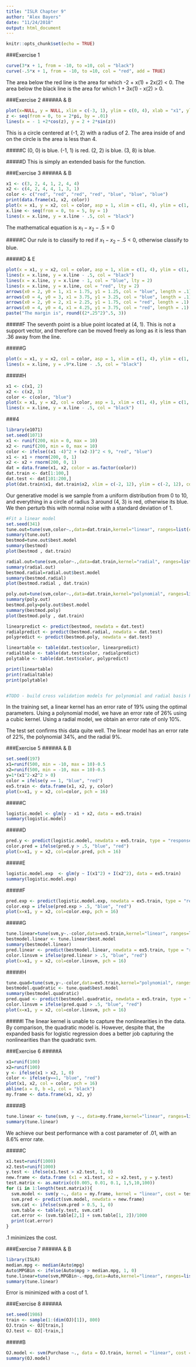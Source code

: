 ```yaml
---
title: "ISLR Chapter 9"
author: "Alex Bayers"
date: "11/24/2018"
output: html_document
---
```


```r
knitr::opts_chunk$set(echo = TRUE)
```

###Exercise 1
```r
curve(3*x + 1, from = -10, to =10, col = "black")
curve(-.5*x + 1, from = -10, to =10, col = "red", add = TRUE)

```

The area below the red line is the area for which -2 + x(1) + 2x(2) < 0.  The area below the black line is the area for which 1 + 3x(1) - x(2) > 0.

###Exercise 2
#####A & B
```r
plot(x=NULL, y = NULL, xlim = c(-3, 1), ylim = c(0, 4), xlab = "x1", ylab = "x2")
z <- seq(from = 0, to = 2*pi, by = .01)
lines(x = - 1 +2*cos(z), y = 2 + 2*sin(z))
```

This is a circle centered at (-1, 2) with a radius of 2.  The area inside of and on the circle is the area is less than 4.  

#####C
(0, 0) is blue.  (-1, 1) is red.  (2, 2) is blue.  (3, 8) is blue.

#####D
This is simply an extended basis for the function.

###Exercise 3
#####A & B
```r
x1 <- c(3, 2, 4, 1, 2, 4, 4)
x2 <- c(4, 2, 4, 4, 1, 3, 1)
color <- c("red", "red", "red", "red", "blue", "blue", "blue")
print(data.frame(x1, x2, color))
plot(x = x1, y = x2, col = color, asp = 1, xlim = c(1, 4), ylim = c(1, 4), pch = 16)
x.line <- seq(from = 0, to = 5, by = 1)
lines(x = x.line, y = x.line - .5, col = "black")
```

The mathematical equation is  $x_{1}-x_{2} - .5 = 0$

#####C
Our rule is to classify to red if  $x_{1}-x_{2} - .5 < 0$, otherwise classify to blue.

#####D & E
```r
plot(x = x1, y = x2, col = color, asp = 1, xlim = c(1, 4), ylim = c(1, 4), pch = 16)
lines(x = x.line, y = x.line - .5, col = "black")
lines(x = x.line, y = x.line - 1, col = "blue", lty = 2)
lines(x = x.line, y = x.line, col = "red", lty = 2)
arrows(x0 = 2, y0 = 1, x1 = 1.75, y1 = 1.25, col = "blue", length = .1)
arrows(x0 = 4, y0 = 3, x1 = 3.75, y1 = 3.25, col = "blue", length = .1)
arrows(x0 = 2, y0 = 2, x1 = 2.25, y1 = 1.75, col = "red", length = .1)
arrows(x0 = 4, y0 = 4, x1 = 4.25, y1 = 3.75, col = "red", length = .1)
paste("The margin is", round((2*.25^2)^.5, 3))
```

#####F
The seventh point is a blue point located at (4, 1).  This is not a support vector, and therefore can be moved freely as long as it is less than .36 away from the line.

#####G
```r
plot(x = x1, y = x2, col = color, asp = 1, xlim = c(1, 4), ylim = c(1, 4), pch = 16)
lines(x = x.line, y = .9*x.line - .5, col = "black")
```

#####H
```r
x1 <- c(x1, 2)
x2 <- c(x2, 3)
color <- c(color, "blue")
plot(x = x1, y = x2, col = color, asp = 1, xlim = c(1, 4), ylim = c(1, 4), pch = 16)
lines(x = x.line, y = x.line - .5, col = "black")
```

###4
```r
library(e1071)
set.seed(1071)
x1 <- runif(200, min = 0, max = 10)
x2 <- runif(200, min = 0, max = 10)
color <- ifelse((x1 -4)^2 + (x2-3)^2 < 9, "red", "blue")
x1 <- x1 + rnorm(200, 0, 1)
x2 <- x2 + rnorm(200, 0, 1)
dat = data.frame(x1, x2, color = as.factor(color))
dat.train <- dat[1:100,]
dat.test <- dat[101:200,]
plot(dat.train$x1, dat.train$x2, xlim = c(-2, 12), ylim = c(-2, 12), col = as.character(dat.train$color), pch = 16)
```
Our generative model is we sample from a uniform distribution from 0 to 10, and everything in a circle of radius 3 around (4, 3) is red, otherwise its blue.  We then perturb this with normal noise with a standard deviation of 1.

```r
#Fit a linear model
set.seed(341)
tune.out=tune(svm,color~.,data=dat.train,kernel="linear", ranges=list(cost=c(0.001, 0.01, 0.1, 1,5,10,100), scale = TRUE))
summary(tune.out)
bestmod=tune.out$best.model
summary(bestmod)
plot(bestmod , dat.train)

radial.out=tune(svm,color~.,data=dat.train,kernel="radial", ranges=list(cost=c(0.001, 0.01, 0.1, 1,5,10,100), gamma = c(0.001, 0.01, 0.1, 1,5,10,100), scale = TRUE))
summary(radial.out)
bestmod.radial=radial.out$best.model
summary(bestmod.radial)
plot(bestmod.radial , dat.train)

poly.out=tune(svm,color~.,data=dat.train,kernel="polynomial", ranges=list(cost=c(0.001, 0.01, 0.1, 1,5,10,100), degree = c(2, 3, 4), scale = TRUE))
summary(poly.out)
bestmod.poly=poly.out$best.model
summary(bestmod.poly)
plot(bestmod.poly , dat.train)

linearpredict <- predict(bestmod, newdata = dat.test)
radialpredict <- predict(bestmod.radial, newdata = dat.test)
polypredict <- predict(bestmod.poly, newdata = dat.test)

lineartable <- table(dat.test$color, linearpredict)
radialtable <- table(dat.test$color, radialpredict)
polytable <- table(dat.test$color, polypredict)

print(lineartable)
print(radialtable)
print(polytable)


#TODO - build cross validation models for polynomial and radial basis kernels, compare test set error.
```

In the training set, a linear kernel has an error rate of 19% using the optimal parameters.  Using a polynomial model, we have an error rate of 26% using a cubic kernel.  Using a radial model, we obtain an error rate of only 10%.

The test set confirms this data quite well.  The linear model has an error rate of 22%, the polynomial 34%, and the radial 9%.  

###Exercise 5
#####A & B
```r
set.seed(197)
x1=runif(500, min = -10, max = 10)-0.5
x2=runif(500, min = -10, max = 10)-0.5
y=1*(x1^2-x2^2 > 0)
color = ifelse(y == 1, "blue", "red")
ex5.train <- data.frame(x1, x2, y, color)
plot(x=x1, y = x2, col=color, pch = 16)
```

#####C
```r
logistic.model <- glm(y ~ x1 + x2, data = ex5.train)
summary(logistic.model)
```

#####D
```r
pred.y <- predict(logistic.model, newdata = ex5.train, type = "response")
color.pred = ifelse(pred.y > .5, "blue", "red")
plot(x=x1, y = x2, col=color.pred, pch = 16)
```

#####E
```r
logistic.model.exp  <- glm(y ~ I(x1^2) + I(x2^2), data = ex5.train)
summary(logistic.model.exp)
```

#####F
```r
pred.exp <- predict(logistic.model.exp, newdata = ex5.train, type = "response")
color.exp = ifelse(pred.exp > .5, "blue", "red")
plot(x=x1, y = x2, col=color.exp, pch = 16)
```

#####G
```r
tune.linear=tune(svm,y~.-color,data=ex5.train,kernel="linear", ranges=list(cost=c(0.001, 0.01, 0.1, 1,5,10,100), scale = TRUE))
bestmodel.linear <- tune.linear$best.model
summary(bestmodel.linear)
pred.linear <- predict(bestmodel.linear, newdata = ex5.train, type = "response")
color.linsvm = ifelse(pred.linear > .5, "blue", "red")
plot(x=x1, y = x2, col=color.linsvm, pch = 16)
```

#####H
```r
tune.quad=tune(svm,y~.-color,data=ex5.train,kernel="polynomial", ranges=list(cost=c(0.001, 0.01, 0.1, 1,5,10,100), scale = TRUE, degree = c(2)))
bestmodel.quadratic <- tune.quad$best.model
summary(bestmodel.quadratic)
pred.quad <- predict(bestmodel.quadratic, newdata = ex5.train, type = "response")
color.linsvm = ifelse(pred.quad > .5, "blue", "red")
plot(x=x1, y = x2, col=color.linsvm, pch = 16)
```

#####I
The linear kernel is unable to capture the nonlinearities in the data.  By comparison, the quadratic model is.  However, despite that, the expanded basis for logistic regression does a better job capturing the nonlinearities than the quadratic svm.

###Exercise 6
#####A
```r
x1=runif(100)
x2=runif(100)
y <- ifelse(x1 > x2, 1, 0)
color <- ifelse(y==1, "blue", "red")
plot(x1, x2, col = color, pch = 16)
abline(a = 0, b =1, col = "black")
my.frame <- data.frame(x1, x2, y)
```

#####B
```r
tune.linear <- tune(svm, y ~., data=my.frame,kernel="linear", ranges=list(cost=c(0.001, 0.01, 0.1, 1,5,10,100)))
summary(tune.linear)
```

We achieve our best performance with a cost parameter of .01, with an 8.6% error rate.

#####C
```r
x1.test=runif(1000)
x2.test=runif(1000)
y.test <- ifelse(x1.test > x2.test, 1, 0)
new.frame <- data.frame (x1 = x1.test, x2 = x2.test, y = y.test)
test.matrix <- as.matrix(c(0.005, 0.01, 0.1, 1,5,10,100))
for (i in 1:length(test.matrix)){
  svm.model <- svm(y ~., data = my.frame, kernel = "linear", cost = test.matrix[i])
  svm.pred <- predict(svm.model, newdata = new.frame)
  svm.cat <- ifelse(svm.pred > 0.5, 1, 0)
  svm.table <- table(y.test, svm.cat)
  cat.error <- (svm.table[2,1] + svm.table[1, 2])/1000
  print(cat.error)
}

```


.1 minimizes the cost.  

###Exercise 7
#####A & B
```r
library(ISLR)
median.mpg <- median(Auto$mpg)
Auto$MPGBin <- ifelse(Auto$mpg > median.mpg, 1, 0)
tune.linear=tune(svm,MPGBin~.-mpg,data=Auto,kernel="linear", ranges=list(cost=c(0.001, 0.01, 0.1, 1,5,10,100), scale = TRUE))
summary(tune.linear)
```

Error is minimized with a cost of 1.  

###Exercise 8
#####A
```r
set.seed(1986)
train <- sample(1:(dim(OJ)[1]), 800)
OJ.train <- OJ[train,]
OJ.test <- OJ[-train,]
```

#####B
```r
OJ.model <- svm(Purchase ~., data = OJ.train, kernel = "linear", cost = 0.01)
summary(OJ.model)

```